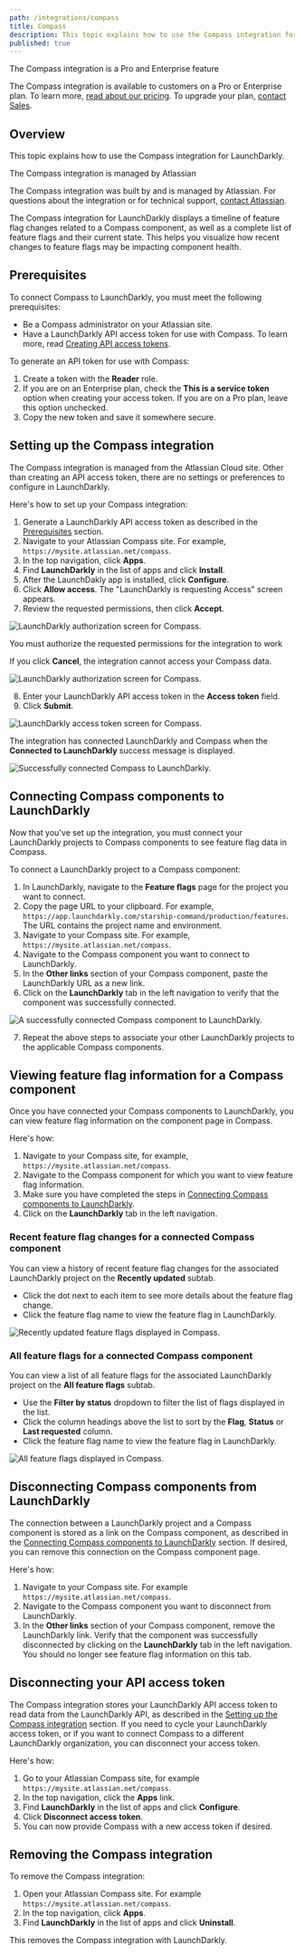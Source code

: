 ```yaml
---
path: /integrations/compass
title: Compass
description: This topic explains how to use the Compass integration for LaunchDarkly.
published: true
---
```


<Callout intent="primary">
  <CalloutTitle>The Compass integration is a Pro and Enterprise feature</CalloutTitle>
  <CalloutDescription>

  The Compass integration is available to customers on a Pro or Enterprise plan. To learn more, [read about our pricing](https://launchdarkly.com/pricing/). To upgrade your plan, [contact Sales](https://launchdarkly.com/contact-sales/).

  </CalloutDescription>
</Callout>

## Overview

This topic explains how to use the Compass integration for LaunchDarkly.

<Callout intent="info">
  <CalloutTitle>The Compass integration is managed by Atlassian</CalloutTitle>
  <CalloutDescription>

  The Compass integration was built by and is managed by Atlassian. For questions about the integration or for technical support, [contact Atlassian](https://community.atlassian.com/t5/Compass-Alpha/gh-p/compass-alpha).

  </CalloutDescription>
</Callout>

The Compass integration for LaunchDarkly displays a timeline of feature flag changes related to a Compass component, as well as a complete list of feature flags and their current state. This helps you visualize how recent changes to feature flags may be impacting component health.

## Prerequisites

To connect Compass to LaunchDarkly, you must meet the following prerequisites:

* Be a Compass administrator on your Atlassian site.
* Have a LaunchDarkly API access token for use with Compass. To learn more, read [Creating API access tokens](/home/account-security/api-access-tokens#creating-api-access-tokens).

To generate an API token for use with Compass:

1. Create a token with the **Reader** role.
2. If you are on an Enterprise plan, check the **This is a service token** option when creating your access token. If you are on a Pro plan, leave this option unchecked.
3. Copy the new token and save it somewhere secure.

## Setting up the Compass integration

The Compass integration is managed from the Atlassian Cloud site. Other than creating an API access token, there are no settings or preferences to configure in LaunchDarkly.

Here's how to set up your Compass integration:

1. Generate a LaunchDarkly API access token as described in the [Prerequisites](#prerequisites) section.
2. Navigate to your Atlassian Compass site. For example, `https://mysite.atlassian.net/compass`.
3. In the top navigation, click **Apps**.
4. Find **LaunchDarkly** in the list of apps and click **Install**.
5. After the LaunchDakly app is installed, click **Configure**.
6. Click **Allow access**. The "LaunchDarkly is requesting Access" screen appears.
7. Review the requested permissions, then click **Accept**.

![LaunchDarkly authorization screen for Compass.](compass-ld-integration-auth-dialog.png)

<Callout intent="info">
  <CalloutTitle>You must authorize the requested permissions for the integration to work</CalloutTitle>
  <CalloutDescription>

  If you click **Cancel**, the integration cannot access your Compass data.

  </CalloutDescription>
</Callout>

![LaunchDarkly authorization screen for Compass.](compass-ld-integration-auth-dialog.png)

8. Enter your LaunchDarkly API access token in the **Access token** field.
9. Click **Submit**.

![LaunchDarkly access token screen for Compass.](compass-ld-integration-access-token.png)

The integration has connected LaunchDarkly and Compass when the **Connected to LaunchDarkly** success message is displayed.

![Successfully connected Compass to LaunchDarkly.](compass-ld-integration-connected.png)

## Connecting Compass components to LaunchDarkly

Now that you've set up the integration, you must connect your LaunchDarkly projects to Compass components to see feature flag data in Compass.

To connect a LaunchDarkly project to a Compass component:

1. In LaunchDarkly, navigate to the **Feature flags** page for the project you want to connect.
2. Copy the page URL to your clipboard. For example, `https://app.launchdarkly.com/starship-command/production/features`. The URL contains the project name and environment.
3. Navigate to your Compass site. For example, `https://mysite.atlassian.net/compass`.
4. Navigate to the Compass component you want to connect to LaunchDarkly.
5. In the **Other links** section of your Compass component, paste the LaunchDarkly URL as a new link.
6. Click on the **LaunchDarkly** tab in the left navigation to verify that the component was successfully connected.

![A successfully connected Compass component to LaunchDarkly.](compass-ld-integration-component-connected.png)

7. Repeat the above steps to associate your other LaunchDarkly projects to the applicable Compass components.

## Viewing feature flag information for a Compass component

Once you have connected your Compass components to LaunchDarkly, you can view feature flag information on the component page in Compass.

Here's how:

1. Navigate to your Compass site, for example, `https://mysite.atlassian.net/compass`.
2. Navigate to the Compass component for which you want to view feature flag information.
3. Make sure you have completed the steps in [Connecting Compass components to LaunchDarkly](#connecting-compass-components-to-launchdarkly).
4. Click on the **LaunchDarkly** tab in the left navigation.

### Recent feature flag changes for a connected Compass component

You can view a history of recent feature flag changes for the associated LaunchDarkly project on the **Recently updated** subtab.
* Click the dot next to each item to see more details about the feature flag change.
* Click the feature flag name to view the feature flag in LaunchDarkly.

![Recently updated feature flags displayed in Compass.](compass-ld-integration-recently-updated.png)

### All feature flags for a connected Compass component

You can view a list of all feature flags for the associated LaunchDarkly project on the **All feature flags** subtab.
* Use the **Filter by status** dropdown to filter the list of flags displayed in the list.
* Click the column headings above the list to sort by the **Flag**, **Status** or **Last requested** column.
* Click the feature flag name to view the feature flag in LaunchDarkly.

![All feature flags displayed in Compass.](compass-ld-integration-all-feature-flags.png)

## Disconnecting Compass components from LaunchDarkly

The connection between a LaunchDarkly project and a Compass component is stored as a link on the Compass component, as described in the [Connecting Compass components to LaunchDarkly](#connecting-compass-components-to-launchdarkly) section. If desired, you can remove this connection on the Compass component page.

Here's how: 

1. Navigate to your Compass site. For example `https://mysite.atlassian.net/compass`.
2. Navigate to the Compass component you want to disconnect from LaunchDarkly.
3. In the **Other links** section of your Compass component, remove the LaunchDarkly link.
Verify that the component was successfully disconnected by clicking on the **LaunchDarkly** tab in the left navigation. You should no longer see feature flag information on this tab.

## Disconnecting your API access token

The Compass integration stores your LaunchDarkly API access token to read data from the LaunchDarkly API, as described in the [Setting up the Compass integration](#setting-up-the-compass-integration) section. If you need to cycle your LaunchDarkly access token, or if you want to connect Compass to a different LaunchDarkly organization, you can disconnect your access token.

Here's how:

1. Go to your Atlassian Compass site, for example `https://mysite.atlassian.net/compass`.
2. In the top navigation, click the **Apps** link.
3. Find **LaunchDarkly** in the list of apps and click **Configure**.
4. Click **Disconnect access token**.
5. You can now provide Compass with a new access token if desired.

## Removing the Compass integration

To remove the Compass integration:

1. Open your Atlassian Compass site. For example `https://mysite.atlassian.net/compass`.
2. In the top navigation, click **Apps**.
3. Find **LaunchDarkly** in the list of apps and click **Uninstall**.

This removes the Compass integration with LaunchDarkly.